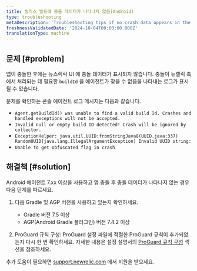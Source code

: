 ```yaml
---
title: 릴리스 빌드에 충돌 데이터가 나타나지 않음(Android)
type: troubleshooting
metaDescription: 'Troubleshooting tips if no crash data appears in the mobile monitoring UI after you install, configure, and generate traffic for your Android app.'
freshnessValidatedDate: '2024-10-04T00:00:00.000Z'
translationType: machine
---
```


## 문제 [#problem]

앱이 충돌한 후에는 뉴스렉릭 UI 에 충돌 데이터가 표시되지 않습니다. 충돌이 뉴렐릭 측에서 처리되는 데 필요한 `buildId` 을 에이전트가 찾을 수 없음을 나타내는 로그가 표시될 수 있습니다.

문제를 확인하는 콘솔 에이전트 로그 메시지는 다음과 같습니다.

* `Agent.getBuildId() was unable to find a valid build Id. Crashes and handled exceptions will not be accepted.`
* `Invalid null or empty build ID detected! Crash will be ignored by collector.`
* `ExceptionHelper: java.util.UUID:fromStringJava8(UUID.java:337) RandomUUID[java.lang.IllegalArgumentException] Invalid UUID string:`
* `Unable to get obfuscated flag in crash`

## 해결책 [#solution]

Android 에이전트 7.xx 이상을 사용하고 앱 충돌 후 충돌 데이터가 나타나지 않는 경우 다음 단계를 따르세요.

1. 다음 Gradle 및 AGP 버전을 사용하고 있는지 확인하세요.

   * Gradle 버전 7.5 이상
   * AGP(Android Gradle 플러그인) 버전 7.4.2 이상

2. ProGuard 규칙 구성: ProGuard 설정 파일에 적절한 ProGuard 규칙이 추가되었는지 다시 한 번 확인하세요. 자세한 내용은 설정 설명서의 [ProGuard 규칙 구성](/docs/mobile-monitoring/new-relic-mobile-android/install-configure/configure-proguard-or-dexguard-android-apps/) 섹션을 참조하세요.

추가 도움이 필요하면 [support.newrelic.com](https://.newrelic.com) 에서 지원을 받으세요.